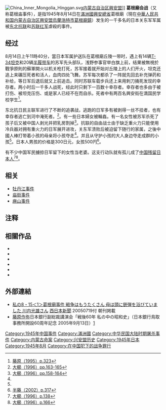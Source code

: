 {{refimprove|time=2014-02-06T08:15:22+00:00}}
{{Copy edit|for=|date=3月 2015}}
{{bettertranslation}}
[[File:China_Inner_Mongolia_Hinggan.svg|thumb]][[内蒙古自治区|内蒙古自治区]][[興安盟|興安盟]]]]
'''葛根廟会战'''（又称葛根庙事件），是指1945年8月14日在[[滿洲國|滿洲國]][[興安總省|興安總省]]葛根廟（現在[[中華人民共和国|中華人民共和国]][[内蒙古自治区|内蒙古自治区]][[興安盟|興安盟]][[烏蘭浩特市|烏蘭浩特市]][[葛根廟鎮|葛根廟鎮]]）发生的一千多名的日本关东军军属被[[东北抗联|东北抗联]]和[[苏联红军|苏联红军]]虐殺的事件。

== 经过 ==
8月14日上午11時40分，當日本军属护送队在葛根廟丘陵一带时，遇上有14辆[[T-34坦克|T-34坦克]]和20辆[[半履带车|半履带车]]的苏军先头部队，浅野参事官举白旗上前，结果被無視於戰爭原則的蘇軍開火以机关枪打死，苏军接着就开始对丘陵上的人们开火，坦克还追上来碾压死者和活人，血肉四处飞舞。苏军每次都杀了一阵就先回去补充弹药和补给，等日军后退后就又上前追击。同时苏联车载步兵还上来用刺刀捅死发现的幸存者。两小时后一千多人战死，经此时只剩下一百数十幸存者。幸存者也多由于被打伤、被坦克压伤、或是家人已经不在而自杀。死者中有两百名興安街在満国民学校学生<ref>[[#藤原|藤原（1995）p.323]]</ref>。

东北抗日民主联军进行了不断的追袭战，逃跑的日军多有被剥得一丝不挂者，也有幸存者逃亡到河中淹死者。<ref name="ookushi_163">[[#大櫛|大櫛（1996）pp.163-165]]</ref>。有一些日本婦女被輪姦。有一名女性被苏军杀死了孩子后又被中国人剥光并把乳房割掉<ref>[[#大櫛|大櫛（1996）pp.158-164]]</ref>。抗联的自由战士由于缺乏重火力只能使用冷兵器对拥有重火力的日军展开进攻，关东军溃败后被迫留下随行的家属，之後中國人棒打带着小孩的母亲将小孩夺走<ref name="ookushi_163"/>。并且从守护小孩的大人身边夺走成群的小孩<ref name="ookushi_163"/>。日本人男孩的价格是300日元，女孩500円<ref>[[#半藤|半藤（2002）p.317]]</ref>。

有不少中国军民擄掠日军留下的女性当老婆。这支行动队就有孤儿成了[[遺華日僑|中国残留日本人]]<ref>[[#大櫛|大櫛（1996）p.138]]</ref><ref>[[#大櫛|大櫛（1996）p.166]]</ref>。

==相关==
* [[牡丹江事件|牡丹江事件]]
* [[庙街事件|庙街事件]]
*[[麻山事件|麻山事件]]

== 注释 ==
{{Reflist|2}}

==相關作品==
* {{Cite book|language=ja|author=[[大櫛戊辰|大櫛戊辰]]|title=殺戮の草原 満州・葛根廟事件の証言|publisher=[[東葛商工新聞社|東葛商工新聞社]]|asin=B000J6NAVG|date=1976年8月}}
* {{Cite book|language=ja|author=大櫛戊辰|title=蒼空と草原―殺戮の草原葛根廟巡礼記|publisher=[[崙書房出版|崙書房出版]]|isbn=4845510286|ref=大櫛|date=1996年6月}}
* {{Cite book|language=ja|author=[[読売新聞大阪本社|読売新聞大阪本社]]社会部|year=1992|title=葛根廟-新聞記者が語りつぐ戦争 (5)|publisher=[[新風書房|新風書房]]|isbn=4882691981|ref=読売新聞大阪本社}}
* {{Cite book|language=ja|author=[[藤原作弥|藤原作弥]]|title=満洲、少国民の戦記|publisher=[[社会思想社|社会思想社]]|series=現代教養文庫|isbn=4-390-11561-8|ref=藤原|date=1995年12月}}
* {{Cite book|language=ja|author=[[藤岡信勝|藤岡信勝]]、[[自由主義史観研究会|自由主義史観研究会]]|title=[[教科書が教えない歴史|教科書が教えない歴史]]|publisher=[[産経新聞社|産経新聞社]]|isbn=4594020402|date=1996年8月}}
* {{Cite book|language=ja|author=[[半藤一利|半藤一利]]|title=ソ連が満洲に侵攻した夏|publisher=[[文藝春秋|文藝春秋]]|isbn=4167483114|ref=半藤|date=2002年8月}}

== 外部連結 ==
* [https://web.archive.org/web/20121125073214/http://www.nishinippon.co.jp/news/2005/sengo60/sengo5/01.html 私の8・15＜1＞葛根廟事件 戦争はもうたくさん 母は頭に銃弾を浴びていました 川内光雄さん] [[西日本新聞|西日本新聞]] 20050719付 朝刊掲載
* [[藤原作弥|藤原作弥]]日本銀行副総裁講演会「戦後60年 私の中の昭和史」（日本銀行鳥取事務所開設60周年記念 2005年9月13日）[https://web.archive.org/web/20111026072111/http://www3.boj.or.jp/matsue/tottori/data/kouenkai1.pdf]

[[Category:1945年中国事件|Category:1945年中国事件]]
[[Category:滿洲國|Category:滿洲國]]
[[Category:中华民国大陆时期屠杀事件|Category:中华民国大陆时期屠杀事件]]
[[Category:内蒙古命案|Category:内蒙古命案]]
[[Category:兴安盟历史|Category:兴安盟历史]]
[[Category:1945年日本|Category:1945年日本]]
[[Category:1945年8月|Category:1945年8月]]
[[Category:在中国犯下的战争罪行|Category:在中国犯下的战争罪行]]